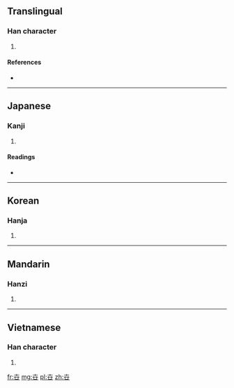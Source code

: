 {{also|世}}
==Translingual==

===Han character===
{{Han char|rn=24|rad=十|as=04|sn=6|four=|canj=十廿 (JT), X十廿 (XJT)}}

# {{defn|Han|sort=十04}}

====References====
* {{Han ref|kx=0156.120|dkj=02714|dj=0355.110|hdz=10060.090|uh=534B|ud=21323}}

----

==Japanese==

===Kanji===
{{ja-kanji|grade=|rs=十04}}

# {{defn|Japanese|sort=十04}}

====Readings====
* {{ja-readings|on=[[せい]] (sei)|kun=[[よ]] (yo)}}

----

==Korean==

===Hanja===
{{ko-hanja|hangeul=세|rv=se|mr=se}}

# {{defn|Korean|sort=十04}}

----

==Mandarin==

===Hanzi===
{{cmn-hanzi|pin=[[shì]] ([[shi4]])|wg=shih<sup>4</sup>}}

# {{defn|Mandarin|sort=十04}}

----

==Vietnamese==

===Han character===
{{vi-hantu|[[thế]]|rs=十04}}

# {{defn|Vietnamese|sort=十04}}

[[fr:卋]]
[[mg:卋]]
[[pl:卋]]
[[zh:卋]]
